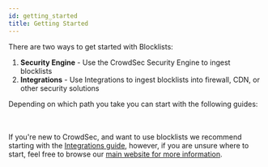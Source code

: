 ```yaml
---
id: getting_started
title: Getting Started
---
```



There are two ways to get started with Blocklists:

1. **Security Engine** - Use the CrowdSec Security Engine to ingest blocklists
2. **Integrations** - Use Integrations to ingest blocklists into firewall, CDN, or other security solutions

Depending on which path you take you can start with the following guides:

<ConsolePromo
    title="CrowdSec Security Engine"
    description="The CrowdSec Security Engine is a powerful, open-source software for detecting and blocking malicious IPs, safeguarding both infrastructure and application security."
    image="Hero Security Engine.png"
    link="/u/blocklists/security_engine"
/>
<br/>
<ConsolePromo
    title="Integrations"
    description="A seemless way to integrate CrowdSec blocklists into your existing firewall, CDN, or other security solutions."
    image="Hero Blocklists.png"
    link="/u/integrations/intro"
/>
<br/>
If you're new to CrowdSec, and want to use blocklists we recommend starting with the [Integrations guide](integrations/intro.mdx), however, if you are unsure where to start, feel free to browse our [main website for more information](https://www.crowdsec.net/).
